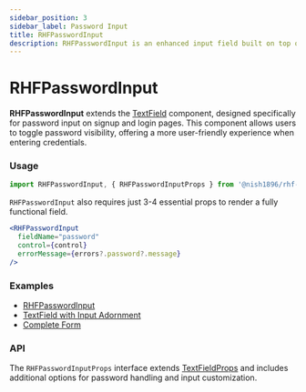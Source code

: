 ```yaml
---
sidebar_position: 3
sidebar_label: Password Input
title: RHFPasswordInput
description: RHFPasswordInput is an enhanced input field built on top of Material-UI Textfield and react-hook-form to input password in login form.
---
```



# RHFPasswordInput

**RHFPasswordInput** extends the [TextField](https://mui.com/material-ui/react-text-field/)
component, designed specifically for password input on signup and login pages. 
This component allows users to toggle password visibility, 
offering a more user-friendly experience when entering credentials.

### Usage

```js
import RHFPasswordInput, { RHFPasswordInputProps } from '@nish1896/rhf-mui-components/mui/password-input';
```

`RHFPasswordInput` also requires  just 3-4 essential props to render a fully functional field.

```jsx
<RHFPasswordInput
  fieldName="password"
  control={control}
  errorMessage={errors?.password?.message}
/>
```

### Examples
- [RHFPasswordInput](https://rhf-mui-components-examples.netlify.app/textfield-and-passwordinput)
- [TextField with Input Adornment](https://mui.com/material-ui/react-text-field/#input-adornments)
- [Complete Form](https://rhf-mui-components-examples.netlify.app/complete-form)

### API
The `RHFPasswordInputProps` interface extends [TextFieldProps](https://mui.com/material-ui/api/text-field/) 
and includes additional options for password handling and input customization.

<RHFPasswordInputPropsTable />
